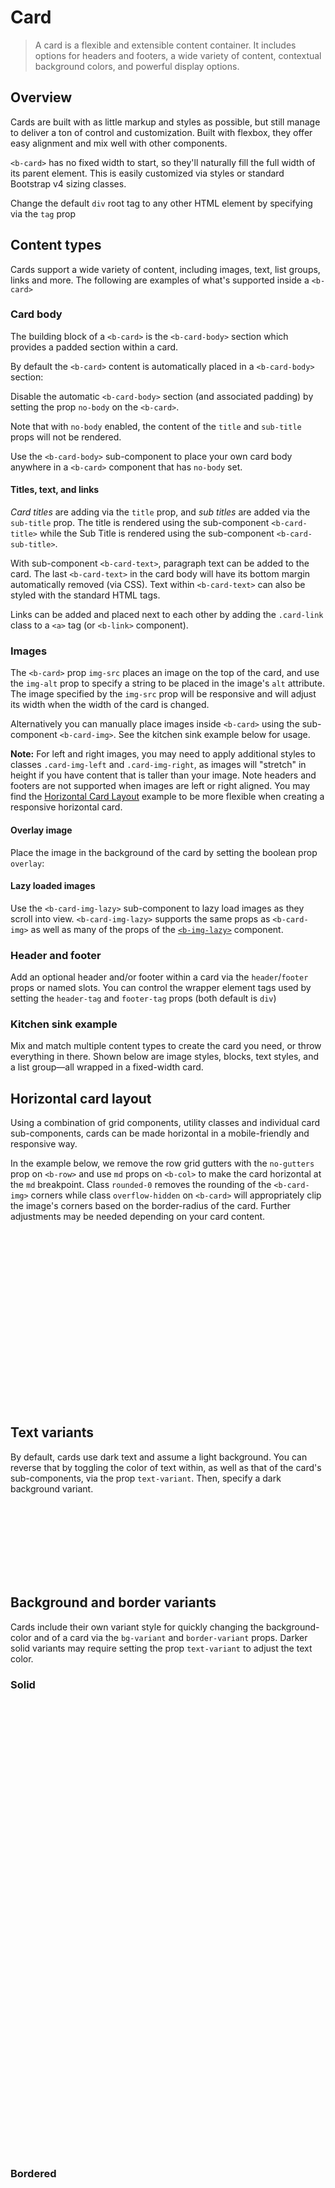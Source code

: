 


<Meta of={Card} />

# Card

> A card is a flexible and extensible content container. It includes options for headers and
> footers, a wide variety of content, contextual background colors, and powerful display options.

## Overview

Cards are built with as little markup and styles as possible, but still manage to deliver a ton of
control and customization. Built with flexbox, they offer easy alignment and mix well with other
components.

`<b-card>` has no fixed width to start, so they'll naturally fill the full width of its parent
element. This is easily customized via styles or standard Bootstrap v4 sizing classes.

Change the default `div` root tag to any other HTML element by specifying via the `tag` prop

<Canvas of={Card.Overview} />

## Content types

Cards support a wide variety of content, including images, text, list groups, links and more. The
following are examples of what's supported inside a `<b-card>`

### Card body

The building block of a `<b-card>` is the `<b-card-body>` section which provides a padded section
within a card.

By default the `<b-card>` content is automatically placed in a `<b-card-body>` section:

<Canvas of={Card.Body} />

Disable the automatic `<b-card-body>` section (and associated padding) by setting the prop `no-body`
on the `<b-card>`.

<Canvas of={Card.NoBody} />

Note that with `no-body` enabled, the content of the `title` and `sub-title` props will not be
rendered.

Use the `<b-card-body>` sub-component to place your own card body anywhere in a `<b-card>` component
that has `no-body` set.

#### Titles, text, and links

_Card titles_ are adding via the `title` prop, and _sub titles_ are added via the `sub-title` prop.
The title is rendered using the sub-component `<b-card-title>` while the Sub Title is rendered using
the sub-component `<b-card-sub-title>`.

With sub-component `<b-card-text>`, paragraph text can be added to the card. The last
`<b-card-text>` in the card body will have its bottom margin automatically removed (via CSS). Text
within `<b-card-text>` can also be styled with the standard HTML tags.

Links can be added and placed next to each other by adding the `.card-link` class to a `<a>` tag (or
`<b-link>` component).

<Canvas of={Card.TitlesTextAndLinks} />

### Images

The `<b-card>` prop `img-src` places an image on the top of the card, and use the `img-alt` prop to
specify a string to be placed in the image's `alt` attribute. The image specified by the `img-src`
prop will be responsive and will adjust its width when the width of the card is changed.

Alternatively you can manually place images inside `<b-card>` using the sub-component
`<b-card-img>`. See the kitchen sink example below for usage.

<Canvas of={Card.Images} />

**Note:** For left and right images, you may need to apply additional styles to classes
`.card-img-left` and `.card-img-right`, as images will "stretch" in height if you have content that
is taller than your image. Note headers and footers are not supported when images are left or right
aligned. You may find the [Horizontal Card Layout](#horizontal-card-layout) example to be more
flexible when creating a responsive horizontal card.

#### Overlay image

Place the image in the background of the card by setting the boolean prop `overlay`:

<Canvas of={Card.OverlayImage} />

#### Lazy loaded images

Use the `<b-card-img-lazy>` sub-component to lazy load images as they scroll into view.
`<b-card-img-lazy>` supports the same props as `<b-card-img>` as well as many of the props of the
[`<b-img-lazy>`](/docs/components/image#lazy-loaded-images) component.

### Header and footer

Add an optional header and/or footer within a card via the `header`/`footer` props or named slots.
You can control the wrapper element tags used by setting the `header-tag` and `footer-tag` props
(both default is `div`)

<Canvas of={Card.HeaderAndFooter} />

### Kitchen sink example

Mix and match multiple content types to create the card you need, or throw everything in there.
Shown below are image styles, blocks, text styles, and a list group—all wrapped in a fixed-width
card.

<Canvas of={Card.KitchenSinkExample} />

## Horizontal card layout

Using a combination of grid components, utility classes and individual card sub-components, cards
can be made horizontal in a mobile-friendly and responsive way.

In the example below, we remove the row grid gutters with the `no-gutters` prop on `<b-row>` and use
`md` props on `<b-col>` to make the card horizontal at the `md` breakpoint. Class `rounded-0`
removes the rounding of the `<b-card-img>` corners while class `overflow-hidden` on `<b-card>` will
appropriately clip the image's corners based on the border-radius of the card. Further adjustments
may be needed depending on your card content.

<Canvas of={Card.HorizontalCardLayout} />

```html
<div>
  <b-card no-body class="overflow-hidden" style="max-width: 540px;">
    <b-row no-gutters>
      <b-col md="6">
        <b-card-img src="https://picsum.photos/400/400/?image=20" alt="Image" class="rounded-0"></b-card-img>
      </b-col>
      <b-col md="6">
        <b-card-body title="Horizontal Card">
          <b-card-text>
            This is a wider card with supporting text as a natural lead-in to additional content.
            This content is a little bit longer.
          </b-card-text>
        </b-card-body>
      </b-col>
    </b-row>
  </b-card>
</div>

<!-- b-card-horizontal.vue -->
```

## Text variants

By default, cards use dark text and assume a light background. You can reverse that by toggling the
color of text within, as well as that of the card's sub-components, via the prop `text-variant`.
Then, specify a dark background variant.

```html
<b-card bg-variant="dark" text-variant="white" title="Card Title">
  <b-card-text>
    With supporting text below as a natural lead-in to additional content.
  </b-card-text>
  <b-button href="#" variant="primary">Go somewhere</b-button>
</b-card>

<!-- b-card-text-variants.vue -->
```

## Background and border variants

Cards include their own variant style for quickly changing the background-color and of a card via
the `bg-variant` and `border-variant` props. Darker solid variants may require setting the prop
`text-variant` to adjust the text color.

### Solid

```html
<div>
  <div>
    <b-card-group deck>
      <b-card bg-variant="primary" text-variant="white" header="Primary" class="text-center">
        <b-card-text>Lorem ipsum dolor sit amet, consectetur adipiscing elit.</b-card-text>
      </b-card>

      <b-card bg-variant="secondary" text-variant="white" header="Secondary" class="text-center">
        <b-card-text>Lorem ipsum dolor sit amet, consectetur adipiscing elit.</b-card-text>
      </b-card>

      <b-card bg-variant="success" text-variant="white" header="Success" class="text-center">
        <b-card-text>Lorem ipsum dolor sit amet, consectetur adipiscing elit.</b-card-text>
      </b-card>
    </b-card-group>
  </div>
  <div class="mt-3">
    <b-card-group deck>
      <b-card bg-variant="info" text-variant="white" header="Info" class="text-center">
        <b-card-text>Lorem ipsum dolor sit amet, consectetur adipiscing elit.</b-card-text>
      </b-card>

      <b-card bg-variant="warning" text-variant="white" header="Warning" class="text-center">
        <b-card-text>Lorem ipsum dolor sit amet, consectetur adipiscing elit.</b-card-text>
      </b-card>

      <b-card bg-variant="danger" text-variant="white" header="Danger" class="text-center">
        <b-card-text>Lorem ipsum dolor sit amet, consectetur adipiscing elit.</b-card-text>
      </b-card>
    </b-card-group>
  </div>
  <div class="mt-3">
    <b-card-group deck>
      <b-card bg-variant="light" header="Light" class="text-center">
        <b-card-text>Lorem ipsum dolor sit amet, consectetur adipiscing elit.</b-card-text>
      </b-card>

      <b-card bg-variant="dark" header="Dark" text-variant="white" class="text-center">
        <b-card-text>Lorem ipsum dolor sit amet, consectetur adipiscing elit.</b-card-text>
      </b-card>

      <b-card header="Default" class="text-center">
        <b-card-text>Lorem ipsum dolor sit amet, consectetur adipiscing elit.</b-card-text>
      </b-card>
    </b-card-group>
  </div>
</div>

<!-- b-card-variants.vue -->
```

### Bordered

```html
<div>
  <div>
    <b-card-group deck>
      <b-card
        border-variant="primary"
        header="Primary"
        header-bg-variant="primary"
        header-text-variant="white"
        align="center"
      >
        <b-card-text>Lorem ipsum dolor sit amet, consectetur adipiscing elit.</b-card-text>
      </b-card>

      <b-card
        border-variant="secondary"
        header="Secondary"
        header-border-variant="secondary"
        align="center"
      >
        <b-card-text>Lorem ipsum dolor sit amet, consectetur adipiscing elit.</b-card-text>
      </b-card>

      <b-card border-variant="success" header="Success" align="center">
        <b-card-text>Lorem ipsum dolor sit amet, consectetur adipiscing elit.</b-card-text>
      </b-card>
    </b-card-group>
  </div>
  <div class="mt-3">
    <b-card-group deck>
      <b-card border-variant="info" header="Info" align="center">
        <b-card-text>Lorem ipsum dolor sit amet, consectetur adipiscing elit.</b-card-text>
      </b-card>

      <b-card
        border-variant="warning"
        header="Warning"
        header-bg-variant="transparent"
        align="center"
      >
        <b-card-text>Lorem ipsum dolor sit amet, consectetur adipiscing elit.</b-card-text>
      </b-card>

      <b-card
        border-variant="danger"
        header="Danger"
        header-border-variant="danger"
        header-text-variant="danger"
        align="center"
      >
        <b-card-text>Lorem ipsum dolor sit amet, consectetur adipiscing elit.</b-card-text>
      </b-card>
    </b-card-group>
  </div>
  <div class="mt-3">
    <b-card-group deck class="mb-3">
      <b-card border-variant="light" header="Light" class="text-center">
        <b-card-text>Lorem ipsum dolor sit amet, consectetur adipiscing elit.</b-card-text>
      </b-card>

      <b-card border-variant="dark" header="Dark" align="center">
        <b-card-text>Lorem ipsum dolor sit amet, consectetur adipiscing elit.</b-card-text>
      </b-card>
    </b-card-group>
  </div>
</div>

<!-- b-card-border-variants.vue -->
```

#### Variant to class mapping

BootstrapVue `<b-card>` variants are directly mapped to Bootstrap v4 card classes by pre-pending
`bg-` (for solid) or `border-` (for bordered) to the above variant names.

### Header and footer variants

You can also apply the solid and border variants individually to card headers and footers via the
`header-bg-variant`, `header-border-variant`, `header-text-variant`, `footer-bg-variant`,
`footer-border-variant`, and `footer-text-variant` props.

```html
<div>
  <b-card
    header="Card Header"
    header-text-variant="white"
    header-tag="header"
    header-bg-variant="dark"
    footer="Card Footer"
    footer-tag="footer"
    footer-bg-variant="success"
    footer-border-variant="dark"
    title="Title"
    style="max-width: 20rem;"
  >
    <b-card-text>Header and footers variants.</b-card-text>
  </b-card>
</div>

<!-- b-card-header-footer-variant.vue -->
```

### Conveying meaning to assistive technologies

Using color to add meaning only provides a visual indication, which will not be conveyed to users of
assistive technologies – such as screen readers. Ensure that information denoted by the color is
either obvious from the content itself (e.g. the visible text), or is included through alternative
means, such as additional text hidden with the `.sr-only` class.

## Nav integration

Integrate [`<b-nav>`](/docs/components/nav) into card headers easily.

**Using the `header` slot**:

```html
<div>
  <b-card title="Card Title" body-class="text-center" header-tag="nav">
    <template #header>
      <b-nav card-header tabs>
        <b-nav-item active>Active</b-nav-item>
        <b-nav-item>Inactive</b-nav-item>
        <b-nav-item disabled>Disabled</b-nav-item>
      </b-nav>
    </template>

    <b-card-text>
      With supporting text below as a natural lead-in to additional content.
    </b-card-text>

    <b-button variant="primary">Go somewhere</b-button>
  </b-card>
</div>

<!-- card-with-nav-header-slot.vue -->
```

**Using `<b-card-header>` sub-component:**

```html
<div>
  <b-card no-body>
    <b-card-header header-tag="nav">
      <b-nav card-header tabs>
        <b-nav-item active>Active</b-nav-item>
        <b-nav-item>Inactive</b-nav-item>
        <b-nav-item disabled>Disabled</b-nav-item>
      </b-nav>
    </b-card-header>

    <b-card-body class="text-center">
      <b-card-title>Card Title</b-card-title>

      <b-card-text>
        With supporting text below as a natural lead-in to additional content.
      </b-card-text>

      <b-button variant="primary">Go somewhere</b-button>
    </b-card-body>
  </b-card>
</div>

<!-- card-with-nav-header-component.vue -->
```

For more information on using `<b-nav>` in card headers, refer to the
[Navs documentation](/docs/components/nav).

## Card groups

In addition to styling the content within cards, BootstrapVue includes a `<b-card-group>` component
for laying out series of cards. For the time being, these layout options are not yet responsive.

### Default card group

Use card groups to render cards as a single, attached element with equal width and height columns.
Card groups use display: flex; to achieve their uniform sizing.

When using card groups with footers, their content will automatically line up.

```html
<div>
  <b-card-group>
    <b-card title="Title" img-src="https://placekitten.com/g/300/450" img-alt="Image" img-top>
      <b-card-text>
        This is a wider card with supporting text below as a natural lead-in to additional content.
        This content is a little bit longer.
      </b-card-text>
      <template #footer>
        <small class="text-muted">Last updated 3 mins ago</small>
      </template>
    </b-card>

    <b-card title="Title" img-src="https://placekitten.com/g/300/450" img-alt="Image" img-top>
      <b-card-text>
        This card has supporting text below as a natural lead-in to additional content.
      </b-card-text>
      <template #footer>
        <small class="text-muted">Last updated 3 mins ago</small>
      </template>
    </b-card>

    <b-card title="Title" img-src="https://placekitten.com/g/300/450" img-alt="Image" img-top>
      <b-card-text>
        This is a wider card with supporting text below as a natural lead-in to additional content.
        This card has even longer content than the first to show that equal height action.
      </b-card-text>
      <template #footer>
        <small class="text-muted">Last updated 3 mins ago</small>
      </template>
    </b-card>
  </b-card-group>
</div>

<!-- b-card-group.vue -->
```

### Card deck groups

Need a set of equal width and height cards that aren't attached to one another? Use card decks by
setting the `deck` prop. And just like with regular card groups, card footers in decks will
automatically line up.

```html
<div>
  <b-card-group deck>
    <b-card title="Title" img-src="https://picsum.photos/300/300/?image=41" img-alt="Image" img-top>
      <b-card-text>
        This is a wider card with supporting text below as a natural lead-in to additional content.
        This content is a little bit longer.
      </b-card-text>
      <template #footer>
        <small class="text-muted">Last updated 3 mins ago</small>
      </template>
    </b-card>

    <b-card title="Title" img-src="https://picsum.photos/300/300/?image=41" img-alt="Image" img-top>
      <b-card-text>
        This card has supporting text below as a natural lead-in to additional content.
      </b-card-text>
      <template #footer>
        <small class="text-muted">Last updated 3 mins ago</small>
      </template>
    </b-card>

    <b-card title="Title" img-src="https://picsum.photos/300/300/?image=41" img-alt="Image" img-top>
      <b-card-text>
        This is a wider card with supporting text below as a natural lead-in to additional content.
        This card has even longer content than the first to show that equal height action.
      </b-card-text>
      <template #footer>
        <small class="text-muted">Last updated 3 mins ago</small>
      </template>
    </b-card>
  </b-card-group>
</div>

<!-- b-card-group-deck.vue -->
```

### Card column groups

Cards can be organized into Masonry-like columns with by wrapping them in a `<b-card-group>` with
the prop `columns` set. Cards are built with CSS column properties instead of flexbox for easier
alignment. Cards are ordered from top to bottom and left to right.

Heads up! Your mileage with card columns may vary. To prevent cards breaking across columns, we must
set them to display: inline-block as column-break-inside: avoid isn't a bulletproof solution yet.

```html
<div>
  <b-card-group columns>
    <b-card
      title="Card title that wraps to a new line"
      img-src="https://placekitten.com/g/400/450"
      img-alt="Image"
      img-top
    >
      <b-card-text>
        This is a wider card with supporting text below as a natural lead-in to additional content.
        This content is a little bit longer.
      </b-card-text>
    </b-card>

    <b-card header="Quote">
      <blockquote class="blockquote mb-0">
        <p>Lorem ipsum dolor sit amet, consectetur adipiscing elit. Integer posuere erat a ante.</p>
        <footer class="blockquote-footer">
          Someone famous in <cite title="Source Title">Source Title</cite>
        </footer>
      </blockquote>
    </b-card>

    <b-card title="Title" img-src="https://placekitten.com/500/350" img-alt="Image" img-top>
      <b-card-text>
        This card has supporting text below as a natural lead-in to additional content.
      </b-card-text>
      <b-card-text class="small text-muted">Last updated 3 mins ago</b-card-text>
    </b-card>

    <b-card bg-variant="primary" text-variant="white">
      <blockquote class="card-blockquote">
        <p>Lorem ipsum dolor sit amet, consectetur adipiscing elit. Integer posuere erat a ante.</p>
        <footer>
          <small>Someone famous in <cite title="Source Title">Source Title</cite></small>
        </footer>
      </blockquote>
    </b-card>

    <b-card>
      <b-card-title>Title</b-card-title>
      <b-card-text>
        This card has supporting text below as a natural lead-in to additional content.
      </b-card-text>
      <b-card-text class="small text-muted">Last updated 3 mins ago</b-card-text>
    </b-card>

    <b-card img-src="https://picsum.photos/400/400/?image=41" img-alt="Image" overlay></b-card>

    <b-card img-src="https://picsum.photos/400/200/?image=41" img-alt="Image" img-top>
      <b-card-text>
        This is a wider card with supporting text below as a natural lead-in to additional content.
        This card has even longer content than the first.
      </b-card-text>
      <template #footer>
        <small class="text-muted">Footer Text</small>
      </template>
    </b-card>
  </b-card-group>
</div>

<!-- b-card-group-columns.vue -->
```

